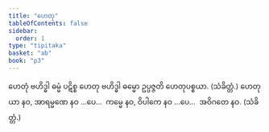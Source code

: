 ```yaml
---
title: "ဟေတု"
tableOfContents: false
sidebar:
  order: 1
type: "tipitaka"
basket: "ab"
book: "p3"
---
```



<DynamicBreadcrumb />

<Division number="517" book="p3" e="ch" v="39" p="316">

<Paragraph number="1162" book="p3">
ဟေတုံ ဗဟိဒ္ဓါ ဓမ္မံ ပဋိစ္စ ဟေတု ဗဟိဒ္ဓါ ဓမ္မော ဥပ္ပဇ္ဇတိ ဟေတုပစ္စယာ. (သံခိတ္တံ.)
</Paragraph>

</Division>
<Division number="518" book="p3" e="ch" v="39" p="316">

<Paragraph number="1163" book="p3">
ဟေတုယာ နဝ, အာရမ္မဏေ နဝ …ပေ…  ကမ္မေ နဝ, ဝိပါကေ နဝ …ပေ…  အဝိဂတေ နဝ. (သံခိတ္တံ.)
</Paragraph>
</Division>
